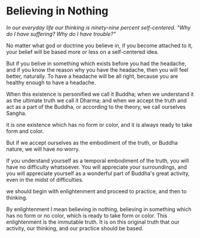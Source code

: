 # Believing in Nothing

_In our everyday life our thinking is ninety-nine percent self-centered. "Why do I have suffering? Why do I have trouble?"_

No matter what god or doctrine you believe in, if you become attached to it, your belief will be based more or less on a self-centered idea.

But if you belive in something which exists before you had the headache, and if you know the reason why you have the headache, then you will feel better, naturally. To have a headache will be all right, because you are healthy enough to have a headache.

When this existence is personified we call it Buddha; when we understand it as the ultimate truth we call it Dharma; and when we accept the truth and act as a part of the Buddha, or according to the theory, we call ourselves Sangha.

it is one existence which has no form or color, and it is always ready to take form and color.

But if we accept ourselves as the embodiment of the truth, or Buddha nature, we will have no worry.

If you understand yourself as a temporal embodiment of the truth, you will have no difficulty whatsoever. You will appreciate your surroundings, and you will appreciate yourself as a wonderful part of Buddha's great activity, even in the midst of difficulties.

we should begin with enlightenment and proceed to practice, and then to thinking.

By enlightenment I mean believing in nothing, believing in something which has no form or no color, which is ready to take form or color. This enlightenment is the immutable truth. It is on this original truth that our activity, our thinking, and our practice should be based.

